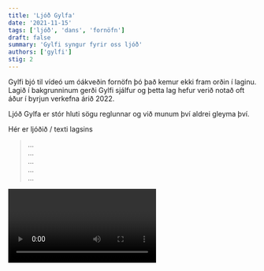```yaml
---
title: 'Ljóð Gylfa'
date: '2021-11-15'
tags: ['ljóð', 'dans', 'fornöfn']
draft: false
summary: 'Gylfi syngur fyrir oss ljóð'
authors: ['gylfi']
stig: 2
---
```


Gylfi bjó til vídeó um óákveðin fornöfn þó það kemur ekki fram orðin í laginu.
Lagið í bakgrunninum gerði Gylfi sjálfur og þetta lag hefur verið notað oft
áður í byrjun verkefna árið 2022.

Ljóð Gylfa er stór hluti sögu reglunnar og við munum því aldrei gleyma því.

Hér er ljóðið / texti lagsins

> ...\
> ...\
> ...\
> ...\
> ...

<Video id="YzGdMhrW-fI" />
